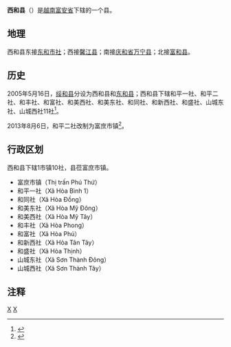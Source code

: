 {{Infobox Settlement
|name                   = 西和县
|settlement_type        = 县
|official_name          = 
|other_name             = 
|native_name            = {{lang|vi|Huyện Tây Hòa}}
|nickname               = 
|motto                  = 
|image_skyline          = 
|imagesize              = 
|image_caption          = 
|image_flag             = 
|flag_size              = 
|image_seal             = 
|seal_size              = 
|image_shield           = 
|shield_size            = 
|image_blank_emblem     = 
|blank_emblem_size      = 
|image_map              = {{Infobox mapframe|frame-width=250|zoom=10}}
|mapsize                = 
|map_caption            = 
|image_map1             = LocationVietnamPhuYenTayHoa.png
|mapsize1               = 
|map_caption1           = 西和县在富安省的位置
|pushpin_map            = Vietnam
|pushpin_label_position = bottom
|pushpin_map_caption    = 西和县在越南的位置
|pushpin_map1           = 
|pushpin_label_position1= 
|pushpin_map_caption1   = 
|subdivision_type       = 国家
|subdivision_name       = {{flag|Vietnam}}
|subdivision_type1      = [[越南行政区划|省]]
|subdivision_name1      = [[富安省|富安省]]
|subdivision_type2      = 行政区划
|subdivision_name2      = 1市镇10社
|subdivision_type3      = 
|subdivision_name3      = 
|seat_type              = 县莅
|seat                   = {{link-vi|富庶市镇|Phú Thứ (thị trấn)}}
|government_type        = 
|leader_title           = 
|leader_name            = 
|leader_title1          = 
|leader_name1           = 
|established_title      = 
|established_date       = 
|area_magnitude         = 
|unit_pref              = 
|area_footnotes         = 
|area_total_km2         = 610.43
|area_land_km2          = 
|area_water_km2         = 
|area_water_percent     = 
|area_urban_km2         = 
|area_metro_km2         = 
|population_as_of       = 2005年
|population_footnotes   = 
|population_note        = 
|population_total       = 120617
|population_density_km2 = auto
|population_metro             = 
|population_density_metro_km2 = 
|population_urban             = 
|population_density_urban_km2 = 
|timezone               = [[越南标准时间|越南标准时间]]
|utc_offset             = +7
|elevation_footnotes    = 
|elevation_m            = 
|coor_type              = 
|coordinates            = 
|postal_code_type       = 
|postal_code            = 
|area_code              = 
|website                = [https://tayhoa.phuyen.gov.vn 西和县电子信息门户网站]
|footnotes              = 
}}
'''西和县'''（{{vie|v='''Huyện Tây Hòa'''|hn=縣西和}}）是[[越南|越南]][[富安省|富安省]]下辖的一个县。

==地理==
西和县东接[[东和市社|东和市社]]；西接[[馨江县|馨江县]]；南接[[庆和省|庆和省]][[万宁县_(越南)|万宁县]]；北接[[富和县|富和县]]。

==历史==
2005年5月16日，[[绥和县|绥和县]]分设为西和县和[[东和县|东和县]]；西和县下辖和平一社、和平二社、和丰社、和富社、和美西社、和美东社、和同社、和新西社、和盛社、山城东社、山城西社11社<ref>{{Cite web |url=https://thuvienphapluat.vn/van-ban/Bat-dong-san/Nghi-dinh-62-2005-ND-CP-thanh-lap-xa-thuoc-huyen-Tuy-Hoa-Song-Cau-chia-Tuy-Hoa-thanh-Dong-Hoa-Tay-Hoa-tinh-Phu-Yen-4654.aspx |title=Nghị định 62/2005/NĐ-CP về việc thành lập xã thuộc các huyện Tuy Hòa, Sông Cầu và chia huyện Tuy Hòa thành huyện Đông Hòa và huyện Tây Hòa, tỉnh Phú Yên |access-date=2020-04-30 |archive-date=2021-02-08 |archive-url=https://web.archive.org/web/20210208012530/https://thuvienphapluat.vn/van-ban/Bat-dong-san/Nghi-dinh-62-2005-ND-CP-thanh-lap-xa-thuoc-huyen-Tuy-Hoa-Song-Cau-chia-Tuy-Hoa-thanh-Dong-Hoa-Tay-Hoa-tinh-Phu-Yen-4654.aspx |dead-url=no }}</ref>。

2013年8月6日，和平二社改制为富庶市镇<ref>{{Cite web |url=https://thuvienphapluat.vn/van-ban/Bo-may-hanh-chinh/Nghi-quyet-94-NQ-CP-nam-2013-thanh-lap-thi-tran-Hoa-Vinh-Hoa-Hiep-Trung-Phu-Yen-203553.aspx |title=Nghị quyết 94/NQ-CP năm 2013 thành lập thị trấn Hòa Vinh, thị trấn Hòa Hiệp Trung thuộc huyện Đông Hòa và thị trấn Phú Thứ thuộc huyện Tây Hòa, tỉnh Phú Yên do Chính phủ ban hành |access-date=2020-04-30 |archive-date=2019-04-07 |archive-url=https://web.archive.org/web/20190407232928/https://thuvienphapluat.vn/van-ban/bo-may-hanh-chinh/Nghi-quyet-94-NQ-CP-nam-2013-thanh-lap-thi-tran-Hoa-Vinh-Hoa-Hiep-Trung-Phu-Yen-203553.aspx |dead-url=no }}</ref>。

==行政区划==
西和县下辖1市镇10社，县莅富庶市镇。
*富庶市镇（Thị trấn Phú Thứ）
*和平一社（Xã Hòa Bình 1）
*和同社（Xã Hòa Đồng）
*和美东社（Xã Hòa Mỹ Đông）
*和美西社（Xã Hòa Mỹ Tây）
*和丰社（Xã Hòa Phong）
*和富社（Xã Hòa Phú）
*和新西社（Xã Hòa Tân Tây）
*和盛社（Xã Hòa Thịnh）
*山城东社（Xã Sơn Thành Đông）
*山城西社（Xã Sơn Thành Tây）

==注释==
{{reflist}}
{{富安省行政区划}}
{{越南南中部之县市镇区域划分}}

[[Category:富安省|X]]
[[Category:越南县份|X]]